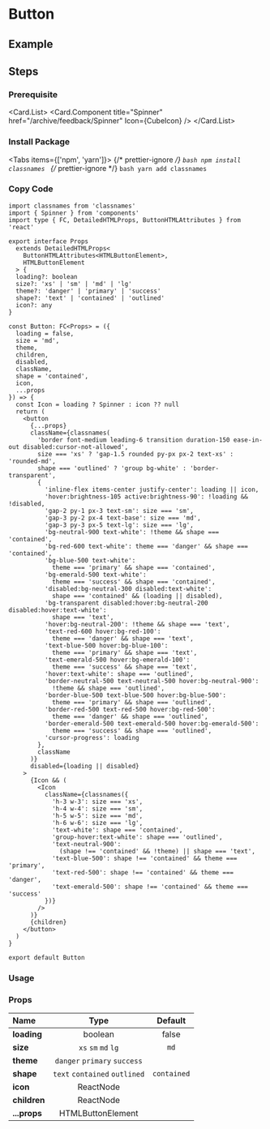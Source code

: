 
<BackTop />

# Button

## Example

## Steps

<div className="steps">

### Prerequisite

<Card.List>
  <Card.Component
    title="Spinner"
    href="/archive/feedback/Spinner"
    Icon={CubeIcon}
  />
</Card.List>

### Install Package

<Tabs items={['npm', 'yarn']}>
  {/* prettier-ignore */}
  <Tab>
    ```bash
    npm install classnames
    ```
    </Tab>
  {/* prettier-ignore */}
  <Tab>
    ```bash
    yarn add classnames
    ```
</Tab>
</Tabs>

### Copy Code

```tsx filename="components/Button/index.tsx"
import classnames from 'classnames'
import { Spinner } from 'components'
import type { FC, DetailedHTMLProps, ButtonHTMLAttributes } from 'react'

export interface Props
  extends DetailedHTMLProps<
    ButtonHTMLAttributes<HTMLButtonElement>,
    HTMLButtonElement
  > {
  loading?: boolean
  size?: 'xs' | 'sm' | 'md' | 'lg'
  theme?: 'danger' | 'primary' | 'success'
  shape?: 'text' | 'contained' | 'outlined'
  icon?: any
}

const Button: FC<Props> = ({
  loading = false,
  size = 'md',
  theme,
  children,
  disabled,
  className,
  shape = 'contained',
  icon,
  ...props
}) => {
  const Icon = loading ? Spinner : icon ?? null
  return (
    <button
      {...props}
      className={classnames(
        'border font-medium leading-6 transition duration-150 ease-in-out disabled:cursor-not-allowed',
        size === 'xs' ? 'gap-1.5 rounded py-px px-2 text-xs' : 'rounded-md',
        shape === 'outlined' ? 'group bg-white' : 'border-transparent',
        {
          'inline-flex items-center justify-center': loading || icon,
          'hover:brightness-105 active:brightness-90': !loading && !disabled,
          'gap-2 py-1 px-3 text-sm': size === 'sm',
          'gap-3 py-2 px-4 text-base': size === 'md',
          'gap-3 py-3 px-5 text-lg': size === 'lg',
          'bg-neutral-900 text-white': !theme && shape === 'contained',
          'bg-red-600 text-white': theme === 'danger' && shape === 'contained',
          'bg-blue-500 text-white':
            theme === 'primary' && shape === 'contained',
          'bg-emerald-500 text-white':
            theme === 'success' && shape === 'contained',
          'disabled:bg-neutral-300 disabled:text-white':
            shape === 'contained' && (loading || disabled),
          'bg-transparent disabled:hover:bg-neutral-200 disabled:hover:text-white':
            shape === 'text',
          'hover:bg-neutral-200': !theme && shape === 'text',
          'text-red-600 hover:bg-red-100':
            theme === 'danger' && shape === 'text',
          'text-blue-500 hover:bg-blue-100':
            theme === 'primary' && shape === 'text',
          'text-emerald-500 hover:bg-emerald-100':
            theme === 'success' && shape === 'text',
          'hover:text-white': shape === 'outlined',
          'border-neutral-500 text-neutral-500 hover:bg-neutral-900':
            !theme && shape === 'outlined',
          'border-blue-500 text-blue-500 hover:bg-blue-500':
            theme === 'primary' && shape === 'outlined',
          'border-red-500 text-red-500 hover:bg-red-500':
            theme === 'danger' && shape === 'outlined',
          'border-emerald-500 text-emerald-500 hover:bg-emerald-500':
            theme === 'success' && shape === 'outlined',
          'cursor-progress': loading
        },
        className
      )}
      disabled={loading || disabled}
    >
      {Icon && (
        <Icon
          className={classnames({
            'h-3 w-3': size === 'xs',
            'h-4 w-4': size === 'sm',
            'h-5 w-5': size === 'md',
            'h-6 w-6': size === 'lg',
            'text-white': shape === 'contained',
            'group-hover:text-white': shape === 'outlined',
            'text-neutral-900':
              (shape !== 'contained' && !theme) || shape === 'text',
            'text-blue-500': shape !== 'contained' && theme === 'primary',
            'text-red-500': shape !== 'contained' && theme === 'danger',
            'text-emerald-500': shape !== 'contained' && theme === 'success'
          })}
        />
      )}
      {children}
    </button>
  )
}

export default Button
```

### Usage

</div>

### Props

| Name         |             Type              |   Default   |
| :----------- | :---------------------------: | :---------: |
| **loading**  |            boolean            |    false    |
| **size**     |      `xs` `sm` `md` `lg`      |    `md`     |
| **theme**    | `danger` `primary` `success`  |             |
| **shape**    | `text` `contained` `outlined` | `contained` |
| **icon**     |           ReactNode           |             |
| **children** |           ReactNode           |             |
| **...props** |       HTMLButtonElement       |             |

<Comment />
